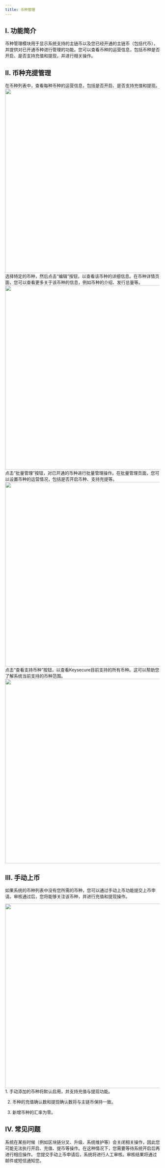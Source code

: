 ```yaml
---
title: 币种管理
---
```


## I. 功能简介

币种管理模块用于显示系统支持的主链币以及您已经开通的主链币（包括代币），并提供对已开通币种进行管理的功能。您可以查看币种的运营信息，包括币种是否开启、是否支持充值和提现，并进行相关操作。

## II. 币种充提管理

<Steps>

<Step title="查看币种运营信息">
    在币种列表中，查看每种币种的运营信息，包括是否开启、是否支持充值和提现。
<div className="w-full flex items-center justify-center"> 
<img src="/images/custody-guide/coin1cn.png" width="600"/>
</div>
</Step>

<Step title="编辑币种详情">
选择特定的币种，然后点击“编辑”按钮，以查看该币种的详细信息。在币种详情页面，您可以查看更多关于该币种的信息，例如币种的介绍、发行总量等。
<div className="w-full flex items-center justify-center"> 
<img src="/images/custody-guide/coin2cn.png" width="600"/>
</div>
</Step>

<Step title="批量管理币种">
点击“批量管理”按钮，对已开通的币种进行批量管理操作。在批量管理页面，您可以设置币种的运营情况，包括是否开启币种、支持充提等。
<div className="w-full flex items-center justify-center"> 
<img src="/images/custody-guide/coin3cn.png" width="600"/>
</div>
</Step>

<Step title="查看支持的币种">
点击“查看支持币种”按钮，以查看Keysecure目前支持的所有币种。这可以帮助您了解系统当前支持的币种范围。
<div className="w-full flex items-center justify-center"> 
<img src="/images/custody-guide/coin4cn.png" width="600"/>
</div>
</Step>

</Steps>


## III. 手动上币

如果系统的币种列表中没有您所需的币种，您可以通过手动上币功能提交上币申请。审核通过后，您将能够关注该币种，并进行充值和提现操作。

<div className="w-full flex items-center justify-center">
    <img src="/images/user-guide/coin-listing-cn.png" width="600"/>
</div>

<Note>
1. 手动添加的币种将默认启用，并支持充值与提现功能。

2. 币种的充值确认数和提现确认数将与主链币保持一致。

3. 新增币种的汇率为零。
</Note>


## IV. 常见问题

<Accordion title="币种运营信息不能开启、充值、提币等操作？">
系统在某些时候（例如区块链分叉、升级、系统维护等）会关闭相关操作，因此您可能无法执行开启、充值、提币等操作。在这种情况下，您需要等待系统开启后再进行相应操作。
</Accordion>


<Accordion title="我该如何了解手动上币的审核结果？">
您提交手动上币申请后，系统将进行人工审核。审核结果将通过邮件或短信通知您。
</Accordion>